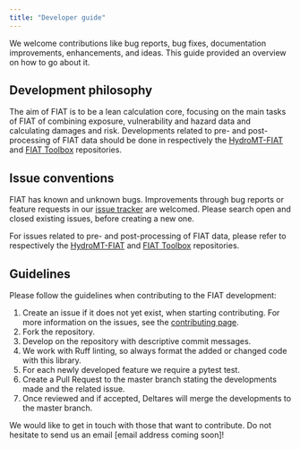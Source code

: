 ```yaml
---
title: "Developer guide"
---
```


We welcome contributions like bug reports, bug fixes, documentation improvements, enhancements, and ideas.
This guide provided an overview on how to go about it.

## Development philosophy
The aim of FIAT is to be a lean calculation core, focusing on the main tasks of FIAT of combining exposure, vulnerability and hazard data and calculating damages and risk. Developments related to pre- and post-processing of FIAT data should be done in respectively the [HydroMT-FIAT](https://deltares.github.io/hydromt_fiat/latest) and [FIAT Toolbox](https://github.com/Deltares/fiat_toolbox) repositories.

## Issue conventions {#sec-issue-conventions}

FIAT has known and unknown bugs. Improvements through bug reports or feature requests in our [issue tracker](https://github.com/Deltares/Delft-FIAT/issues) are welcomed. Please search open and closed existing issues, before creating a new one.

For issues related to pre- and post-processing of FIAT data, please refer to respectively the [HydroMT-FIAT](https://deltares.github.io/hydromt_fiat/latest) and [FIAT Toolbox](https://github.com/Deltares/fiat_toolbox) repositories.

## Guidelines
Please follow the guidelines when contributing to the FIAT development:

1. Create an issue if it does not yet exist, when starting contributing. For more information on the issues, see the [contributing page](./#sec-issue-conventions).
2. Fork the repository.
3. Develop on the repository with descriptive commit messages.
4. We work with Ruff linting, so always format the added or changed code with this library.
5. For each newly developed feature we require a pytest test.
6. Create a Pull Request to the master branch stating the developments made and the related issue.
7. Once reviewed and if accepted, Deltares will merge the developments to the master branch.

We would like to get in touch with those that want to contribute. Do not hesitate to send us an email [email address coming soon]!
